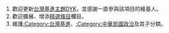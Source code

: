 {{tasks}}
# 歡迎更新[[Portal:台灣基進/Did_you_know/存档|台灣基進主題DYK]]，並感謝一直參與該項目的維基人。
# 歡迎擴展、增添[[Portal:台灣基進/精選條目|精選條目]]欄目。
# 維護[[:Category:台灣基進|:Category:台灣基進]]、[[:Category:中華民國政治|:Category:中華民國政治]]及其子分類。